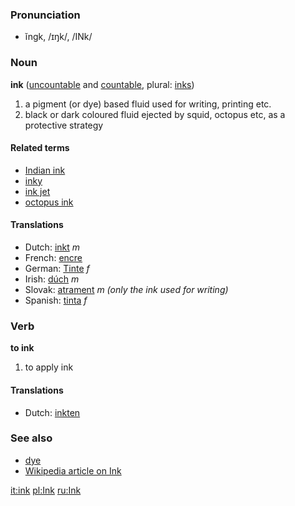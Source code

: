 ===Pronunciation===
*ĭngk, /ɪŋk/, /INk/

===Noun===
'''ink''' ([[uncountable]] and [[countable]], plural: [[inks]])
#a pigment (or dye) based fluid used for writing, printing etc.
#black or dark coloured fluid ejected by squid, octopus etc, as a protective strategy

====Related terms====
*[[Indian ink]]
*[[inky]]
*[[ink jet]]
*[[octopus ink]]


====Translations====
*Dutch: [[inkt]] ''m''
*French: [[encre]]
*German: [[Tinte]] ''f''
*Irish: [[dúch]] ''m''
*Slovak: [[atrament]] ''m (only the ink used for writing)''
*Spanish: [[tinta]] ''f''

===Verb===
'''to ink'''
#to apply ink

====Translations====
*Dutch: [[inkten]]

===See also===
*[[dye]]
*[[w:ink|Wikipedia article on Ink]]

[[it:ink]]
[[pl:Ink]]
[[ru:Ink]]